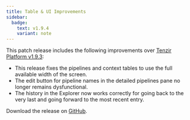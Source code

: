 ```yaml
---
title: Table & UI Improvements
sidebar:
  badge:
    text: v1.9.4
    variant: note
---
```


This patch release includes the following improvements over [Tenzir Platform
v1.9.3](https://github.com/tenzir/platform/releases/tag/v1.9.3):

- This release fixes the pipelines and context tables to use the full
  available width of the screen.
- The edit button for pipeline names in the detailed pipelines pane no longer
  remains dysfunctional.
- The history in the Explorer now works correctly for going back to the very
  last and going forward to the most recent entry.

Download the release on [GitHub](https://github.com/tenzir/platform/releases/tag/v1.9.4).
